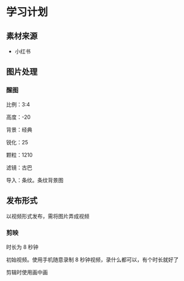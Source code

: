 # 学习计划

## 素材来源

* 小红书

## 图片处理

### 醒图

比例：3:4

高度：-20

背景：经典

锐化：25

颗粒：1210

滤镜：古巴

导入：条纹。条纹背景图

## 发布形式

以视频形式发布，需将图片弄成视频

### 剪映

时长为 8 秒钟

初始视频。使用手机随意录制 8 秒钟视频，录什么都可以，有个时长就好了

剪辑时使用画中画